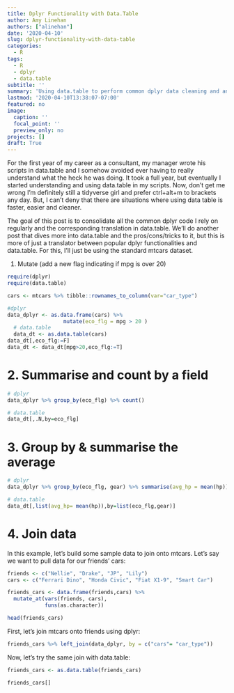 ```yaml
---
title: Dplyr Functionality with Data.Table
author: Amy Linehan
authors: ["alinehan"]
date: '2020-04-10'
slug: dplyr-functionality-with-data-table
categories:
  - R
tags:
  - R
  - dplyr
  - data.table
subtitle: ''
summary: 'Using data.table to perform common dplyr data cleaning and analyses'
lastmod: '2020-04-10T13:38:07-07:00'
featured: no
image:
  caption: ''
  focal_point: ''
  preview_only: no
projects: []
draft: True 
---
```


For the first year of my career as a consultant, my manager wrote his scripts in data.table and I somehow avoided ever having to really understand what the heck he was doing. It took a full year, but eventually I started understanding and using data.table in my scripts. Now, don't get me wrong I'm definitely still a tidyverse girl and prefer ctrl+alt+m to brackets any day. But, I can't deny that there are situations where using data table is faster, easier and cleaner.

The goal of this post is to consolidate all the common dplyr code I rely on regularly and the corresponding translation in data.table. We'll do another post that dives more into data.table and the pros/cons/tricks to it, but this is more of just a translator between popular dplyr functionalities and data.table. For this, I'll just be using the standard mtcars dataset. 

1. Mutate (add a new flag indicating if mpg is over 20)

```r
require(dplyr)
require(data.table)
```

```r
cars <- mtcars %>% tibble::rownames_to_column(var="car_type")

#dplyr
data_dplyr <- as.data.frame(cars) %>% 
                  mutate(eco_flg = mpg > 20 )
  # data.table 
  data_dt <- as.data.table(cars)
data_dt[,eco_flg:=F]
data_dt <- data_dt[mpg>20,eco_flg:=T]

```

# 2. Summarise and count by a field 

```r

# dplyr
data_dplyr %>% group_by(eco_flg) %>% count()

# data.table 
data_dt[,.N,by=eco_flg]

```

# 3. Group by & summarise the average 
```r

# dplyr
data_dplyr %>% group_by(eco_flg, gear) %>% summarise(avg_hp = mean(hp))

# data.table 
data_dt[,list(avg_hp= mean(hp)),by=list(eco_flg,gear)]

```


# 4. Join data 

In this example, let's build some sample data to join onto mtcars. Let's say we want to pull data for our friends' cars: 

```r

friends <- c("Nellie", "Drake", "JP", "Lily")
cars <- c("Ferrari Dino", "Honda Civic", "Fiat X1-9", "Smart Car")

friends_cars <- data.frame(friends,cars) %>%
  mutate_at(vars(friends, cars), 
            funs(as.character))

head(friends_cars)

```

First, let's join mtcars onto friends using dplyr: 

```r

friends_cars %>% left_join(data_dplyr, by = c("cars"= "car_type"))

```

Now, let's try the same join with data.table: 

```r

friends_cars <- as.data.table(friends_cars)

friends_cars[]

```
